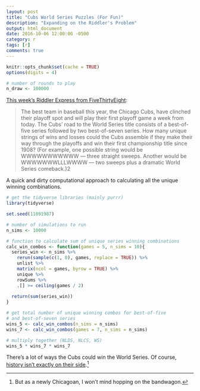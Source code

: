 ```yaml
---
layout: post
title: "Cubs World Series Puzzles (For Fun)"
description: "Expanding on the Riddler's Problem"
output: html_document
date: 2016-10-06 12:00:00 -0500
category: r
tags: [r]
comments: true
---
```


```r
knitr::opts_chunk$set(cache = TRUE)
options(digits = 4)
```

```r
# number of rounds to play
n_draw <- 100000
```

[This week's Riddler Express from FiveThirtyEight](http://fivethirtyeight.com/features/cubs-world-series-puzzles-for-fun-and-profit/):

> The best team in baseball this year, the Chicago Cubs, have clinched their playoff spot and will play their first playoff game a week from today. The Cubs’ road to the World Series title consists of a best-of-five series followed by two best-of-seven series. How many unique strings of wins and losses could the Cubs assemble if they make their way through the playoffs and win their first championship title since 1908? (For example, one possible string would be WWWWWWWWWWW — three straight sweeps. Another would be WWWWWWWLLLWWWW — two sweeps plus a dramatic World Series comeback.)2

A quick and dirty computational approach to calculating all the unique winning combinations.

```r
# get the tidyverse libraries (mainly purrr)
library(tidyverse)

set.seed(11091987)

# number of simulations to run
n_sims <- 10000

# function to calculate sum of unique series winning combinations
calc_win_combos <- function(games = 5, n_sims = 10){
  series_win <- n_sims %>%
    rerun(sample(c(1, 0), games, replace = TRUE)) %>%
    unlist %>%
    matrix(ncol = games, byrow = TRUE) %>%
    unique %>%
    rowSums %>%
    .[] >= ceiling(games / 2)
  
  return(sum(series_win))
}

# get total number of unique winning combos for best-of-five
# and best-of-seven series
wins_5 <- calc_win_combos(n_sims = n_sims)
wins_7 <- calc_win_combos(games = 7, n_sims = n_sims)

# multiply together (NLDS, NLCS, WS)
wins_5 * wins_7 * wins_7
```

There's a lot of ways the Cubs could win the World Series. Of course, [history isn't exactly on their side](https://en.wikipedia.org/wiki/Curse_of_the_Billy_Goat).[^1]

[^1]: But as a newly Chicagoan, I won't mind hopping on the bandwagon.


